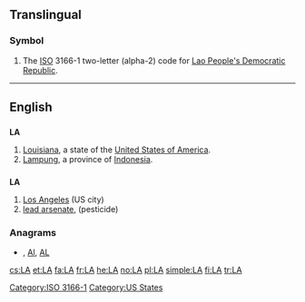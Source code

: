 {{also|Appendix:Variations of "la"}}
==Translingual==
===Symbol===
{{infl|mul|symbol}}
# The [[ISO]] 3166-1 two-letter (alpha-2) code for [[Lao People's Democratic Republic]].

[[Category:ISO 3166-1]]
----

==English==

==={{abbreviation}}===
'''LA'''

# [[Louisiana]], a state of the [[United States of America]].
# [[Lampung]], a province of [[Indonesia]].

==={{initialism}}===
'''LA'''

# [[Los Angeles]] (US city)
# [[w:Lead hydrogen arsenate|lead arsenate]], (pesticide)

===Anagrams===
* {{alphagram|[[al#English|al]]}} , [[Al#English|Al]], [[AL#English|AL]]

[[Category:US States]]

[[cs:LA]]
[[et:LA]]
[[fa:LA]]
[[fr:LA]]
[[he:LA]]
[[no:LA]]
[[pl:LA]]
[[simple:LA]]
[[fi:LA]]
[[tr:LA]]